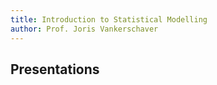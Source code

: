 ```yaml
---
title: Introduction to Statistical Modelling
author: Prof. Joris Vankerschaver
---
```


## Presentations

